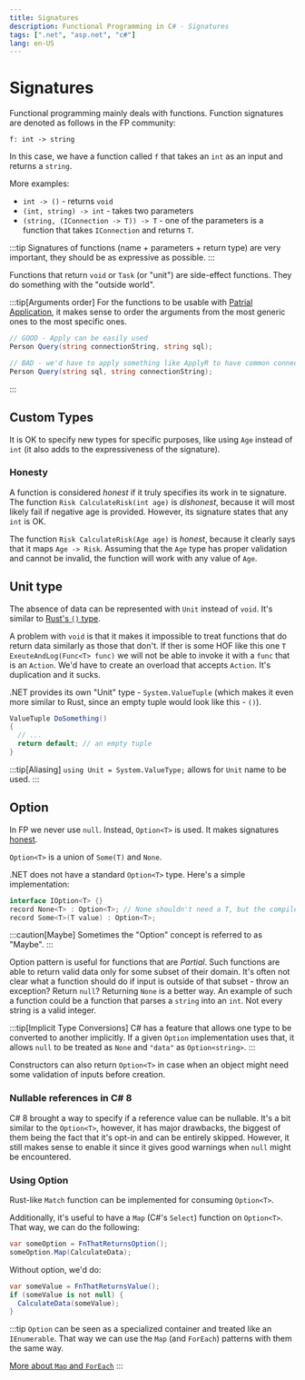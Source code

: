 ```yaml
---
title: Signatures
description: Functional Programming in C# - Signatures
tags: [".net", "asp.net", "c#"]
lang: en-US
---
```



# Signatures

Functional programming mainly deals with functions. Function signatures are
denoted as follows in the FP community:

`f: int -> string`

In this case, we have a function called `f` that takes an `int` as an input and
returns a `string`.

More examples:

- `int -> ()` - returns `void`
- `(int, string) -> int` - takes two parameters
- `(string, (IConnection -> T)) -> T` - one of the parameters is a function that
  takes `IConnection` and returns `T`.

:::tip
Signatures of functions (name + parameters + return type) are very important,
they should be as expressive as possible.
:::

Functions that return `void` or `Task` (or "unit") are side-effect functions.
They do something with the "outside world".

:::tip[Arguments order]
For the functions to be usable with [Patrial
Application](/programming/functional-programming/partial-application), it makes
sense to order the arguments from the most generic ones to the most specific
ones.

```csharp
// GOOD - Apply can be easily used
Person Query(string connectionString, string sql);

// BAD - we'd have to apply something like ApplyR to have common connection string
Person Query(string sql, string connectionString);
```
:::

## Custom Types

It is OK to specify new types for specific purposes, like using `Age` instead of
`int` (it also adds to the expressiveness of the signature).

### Honesty

A function is considered *honest* if it truly specifies its work in te
signature. The function `Risk CalculateRisk(int age)` is *dishonest*, because it
will most likely fail if negative age is provided. However, its signature states
that any `int` is OK.

The function `Risk CalculateRisk(Age age)` is *honest*, because it clearly says
that it maps `Age -> Risk`. Assuming that the `Age` type has proper validation
and cannot be invalid, the function will work with any value of `Age`.

## Unit type

The absence of data can be represented with `Unit` instead of `void`. It's
similar to [Rust's `()` type](programming/rust/basics).

A problem with `void` is that it makes it impossible to treat functions that do
return data similarly as those that don't. If ther is some HOF like this one `T
ExeuteAndLog(Func<T> func)` we will not be able to invoke it with a `func` that
is an  `Action`. We'd have to create an overload that accepts `Action`. It's
duplication and it sucks.

.NET provides its own "Unit" type - `System.ValueTuple` (which makes it even
more similar to Rust, since an empty tuple would look like this - `()`).

```csharp
ValueTuple DoSomething()
{
  // ...
  return default; // an empty tuple
}
```

:::tip[Aliasing]
`using Unit = System.ValueType;` allows for `Unit` name to be used.
:::

## Option

In FP we never use `null`. Instead, `Option<T>` is used. It makes signatures
[honest](/programming/functional-programming/signatures#honesty).

`Option<T>` is a union of `Some(T)` and `None`.

.NET does not have a standard `Option<T>` type. Here's a simple implementation:

```csharp
interface IOption<T> {}
record None<T> : Option<T>; // None shouldn't need a T, but the compiler requires it
record Some<T>(T value) : Option<T>;
```

:::caution[Maybe]
Sometimes the "Option" concept is referred to as "Maybe".
:::

Option pattern is useful for functions that are *Partial*. Such functions are
able to return valid data only for some subset of their domain. It's often not
clear what a function should do if input is outside of that subset - throw an
exception? Return `null`? Returning `None` is a better way. An example of such a
function could be a function that parses a `string` into an `int`. Not every
string is a valid integer.

:::tip[Implicit Type Conversions]
C# has a feature that allows one type to be converted to another implicitly. If
a given `Option` implementation uses that, it allows `null` to be treated as
`None` and `"data"` as `Option<string>`.
:::

Constructors can also return `Option<T>` in case when an object might need some 
validation of inputs before creation.

### Nullable references in C# 8

C# 8 brought a way to specify if a reference value can be nullable. It's a bit
similar to the `Option<T>`, however, it has major drawbacks, the biggest of them
being the fact that it's opt-in and can be entirely skipped. However, it still
makes sense to enable it since it gives good warnings when `null` might be
encountered.

### Using Option

Rust-like `Match` function can be implemented for consuming `Option<T>`.

Additionally, it's useful to have a `Map` (C#'s `Select`) function on `Option<T>`. That way, we can do the following:

```csharp
var someOption = FnThatReturnsOption();
someOption.Map(CalculateData);
```

Without option, we'd do:

```csharp
var someValue = FnThatReturnsValue();
if (someValue is not null) {
  CalculateData(someValue);
}
```

:::tip
`Option` can be seen as a specialized container and treated like an
`IEnumerable`. That way we can use the `Map` (and `ForEach`) patterns with them
the same way.

[More about `Map` and
`ForEach`](/programming/dotnet/functional/fundamentals#map-vs-foreach)
:::